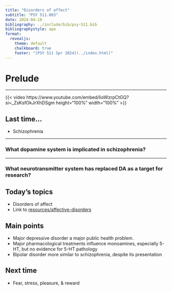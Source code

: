 ```yaml
---
title: "Disorders of affect"
subtitle: "PSY 511.003"
date: 2024-04-18
bibliography: ../include/bib/psy-511.bib
bibliographystyle: apa
format: 
  revealjs:
    theme: default
    chalkboard: true
    footer: "[PSY 511 Spr 2024](../index.html)"
---
```


# Prelude

---

{{< video https://www.youtube.com/embed/lioWzrpCtGQ?si=_ZsKsfOkJrXhDSgm height="100%" width="100%" >}}

## Last time...

- Schizophrenia

---

### What dopamine system is implicated in schizophrenia?

---

### What neurotransmitter system has replaced DA as a target for research?

## Today's topics

- Disorders of affect
- Link to [resources/affective-disorders](../resources/affective-disorders.qmd)

## Main points

- Major depressive disorder a major public health problem.
- Major pharmacological treatments influence monoamines, especially 5-HT, but no evidence for 5-HT pathology
- Bipolar disorder more similar to schizophrenia, despite its presentation

## Next time

- Fear, stress, pleasure, & reward
